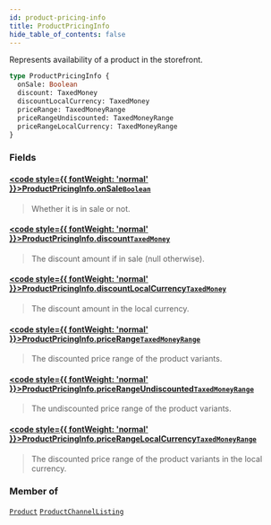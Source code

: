 ```yaml
---
id: product-pricing-info
title: ProductPricingInfo
hide_table_of_contents: false
---
```








Represents availability of a product in the storefront.

```graphql
type ProductPricingInfo {
  onSale: Boolean
  discount: TaxedMoney
  discountLocalCurrency: TaxedMoney
  priceRange: TaxedMoneyRange
  priceRangeUndiscounted: TaxedMoneyRange
  priceRangeLocalCurrency: TaxedMoneyRange
}
```


### Fields

#### [<code style={{ fontWeight: 'normal' }}>ProductPricingInfo.<b>onSale</b></code>](#)<Bullet />[`Boolean`](../../../developer/api-reference/scalars/boolean) <Badge class="secondary" text="scalar"/>
> Whether it is in sale or not.
> 

#### [<code style={{ fontWeight: 'normal' }}>ProductPricingInfo.<b>discount</b></code>](#)<Bullet />[`TaxedMoney`](../../../developer/api-reference/objects/taxed-money) <Badge class="secondary" text="object"/>
> The discount amount if in sale (null otherwise).
> 

#### [<code style={{ fontWeight: 'normal' }}>ProductPricingInfo.<b>discountLocalCurrency</b></code>](#)<Bullet />[`TaxedMoney`](../../../developer/api-reference/objects/taxed-money) <Badge class="secondary" text="object"/>
> The discount amount in the local currency.
> 

#### [<code style={{ fontWeight: 'normal' }}>ProductPricingInfo.<b>priceRange</b></code>](#)<Bullet />[`TaxedMoneyRange`](../../../developer/api-reference/objects/taxed-money-range) <Badge class="secondary" text="object"/>
> The discounted price range of the product variants.
> 

#### [<code style={{ fontWeight: 'normal' }}>ProductPricingInfo.<b>priceRangeUndiscounted</b></code>](#)<Bullet />[`TaxedMoneyRange`](../../../developer/api-reference/objects/taxed-money-range) <Badge class="secondary" text="object"/>
> The undiscounted price range of the product variants.
> 

#### [<code style={{ fontWeight: 'normal' }}>ProductPricingInfo.<b>priceRangeLocalCurrency</b></code>](#)<Bullet />[`TaxedMoneyRange`](../../../developer/api-reference/objects/taxed-money-range) <Badge class="secondary" text="object"/>
> The discounted price range of the product variants in the local currency.
> 



### Member of

[`Product`](../../../developer/api-reference/objects/product)  <Badge class="secondary" text="object"/><Bullet />[`ProductChannelListing`](../../../developer/api-reference/objects/product-channel-listing)  <Badge class="secondary" text="object"/>




